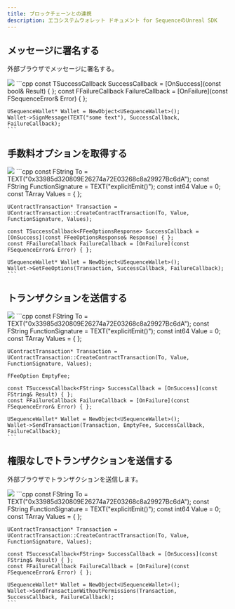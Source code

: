 ```yaml
---
title: ブロックチェーンとの連携
description: エコシステムウォレット ドキュメント for SequenceのUnreal SDK
---
```


## メッセージに署名する
外部ブラウザでメッセージに署名する。

<Tabs>
  <Tab title="ブループリント">
    <Frame>
      <img src="/images/unreal/ecosystem/sign_message.png" />
    </Frame>
  </Tab>

  <Tab title="C++">
    ```cpp
    const TSuccessCallback<bool> SuccessCallback = [OnSuccess](const bool& Result) { };
    const FFailureCallback FailureCallback = [OnFailure](const FSequenceError& Error) { };

    USequenceWallet* Wallet = NewObject<USequenceWallet>();
    Wallet->SignMessage(TEXT("some text"), SuccessCallback, FailureCallback);
    ```
  </Tab>
</Tabs>

## 手数料オプションを取得する

<Tabs>
  <Tab title="ブループリント">
    <Frame>
      <img src="/images/unreal/ecosystem/get_fee_options.png" />
    </Frame>
  </Tab>

  <Tab title="C++">
    ```cpp
    const FString To = TEXT("0x33985d320809E26274a72E03268c8a29927Bc6dA");
    const FString FunctionSignature = TEXT("explicitEmit()");
    const int64 Value = 0;
    const TArray<FString> Values = { };

    UContractTransaction* Transaction = UContractTransaction::CreateContractTransaction(To, Value, FunctionSignature, Values);

    const TSuccessCallback<FFeeOptionsResponse> SuccessCallback = [OnSuccess](const FFeeOptionsResponse& Response) { };
    const FFailureCallback FailureCallback = [OnFailure](const FSequenceError& Error) { };

    USequenceWallet* Wallet = NewObject<USequenceWallet>();
    Wallet->GetFeeOptions(Transaction, SuccessCallback, FailureCallback);
    ```
  </Tab>
</Tabs>

## トランザクションを送信する

<Tabs>
  <Tab title="ブループリント">
    <Frame>
      <img src="/images/unreal/ecosystem/send_transaction.png" />
    </Frame>
  </Tab>

  <Tab title="C++">
    ```cpp
    const FString To = TEXT("0x33985d320809E26274a72E03268c8a29927Bc6dA");
    const FString FunctionSignature = TEXT("explicitEmit()");
    const int64 Value = 0;
    const TArray<FString> Values = { };

    UContractTransaction* Transaction = UContractTransaction::CreateContractTransaction(To, Value, FunctionSignature, Values);

    FFeeOption EmptyFee;

    const TSuccessCallback<FString> SuccessCallback = [OnSuccess](const FString& Result) { };
    const FFailureCallback FailureCallback = [OnFailure](const FSequenceError& Error) { };

    USequenceWallet* Wallet = NewObject<USequenceWallet>();
    Wallet->SendTransaction(Transaction, EmptyFee, SuccessCallback, FailureCallback);
    ```
  </Tab>
</Tabs>

## 権限なしでトランザクションを送信する
外部ブラウザでトランザクションを送信します。

<Tabs>
  <Tab title="ブループリント">
    <Frame>
      <img src="/images/unreal/ecosystem/transaction_without_permissions.png" />
    </Frame>
  </Tab>

  <Tab title="C++">
    ```cpp
    const FString To = TEXT("0x33985d320809E26274a72E03268c8a29927Bc6dA");
    const FString FunctionSignature = TEXT("explicitEmit()");
    const int64 Value = 0;
    const TArray<FString> Values = { };

    UContractTransaction* Transaction = UContractTransaction::CreateContractTransaction(To, Value, FunctionSignature, Values);

    const TSuccessCallback<FString> SuccessCallback = [OnSuccess](const FString& Result) { };
    const FFailureCallback FailureCallback = [OnFailure](const FSequenceError& Error) { };

    USequenceWallet* Wallet = NewObject<USequenceWallet>();
    Wallet->SendTransactionWithoutPermissions(Transaction, SuccessCallback, FailureCallback);
    ```
  </Tab>
</Tabs>